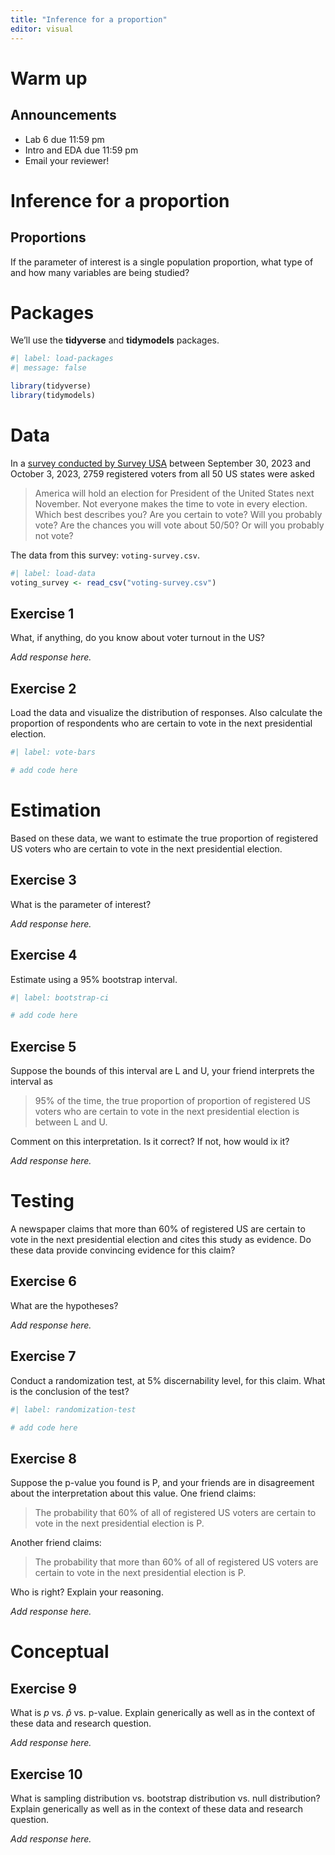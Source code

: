 ```yaml
---
title: "Inference for a proportion"
editor: visual
---
```


# Warm up

## Announcements

-   Lab 6 due 11:59 pm
-   Intro and EDA due 11:59 pm
-   Email your reviewer!

# Inference for a proportion

## Proportions

::: task
If the parameter of interest is a single population proportion, what type of and how many variables are being studied?
:::


# Packages

We'll use the **tidyverse** and **tidymodels** packages.

```r
#| label: load-packages
#| message: false

library(tidyverse)
library(tidymodels)
```


# Data

In a [survey conducted by Survey USA](https://www.surveyusa.com/client/PollReport.aspx?g=4d09191d-b0b5-42cd-91c8-bd1bdf587199) between September 30, 2023 and October 3, 2023, 2759 registered voters from all 50 US states were asked

> America will hold an election for President of the United States next November. Not everyone makes the time to vote in every election. Which best describes you? Are you certain to vote? Will you probably vote? Are the chances you will vote about 50/50? Or will you probably not vote?

The data from this survey: `voting-survey.csv`.

```r
#| label: load-data
voting_survey <- read_csv("voting-survey.csv")
```


## Exercise 1

What, if anything, do you know about voter turnout in the US?

*Add response here.*

## Exercise 2

Load the data and visualize the distribution of responses. Also calculate the proportion of respondents who are certain to vote in the next presidential election.

```r
#| label: vote-bars

# add code here
```

# Estimation

Based on these data, we want to estimate the true proportion of registered US voters who are certain to vote in the next presidential election.

## Exercise 3

What is the parameter of interest?

*Add response here.*

## Exercise 4

Estimate using a 95% bootstrap interval.

```r
#| label: bootstrap-ci

# add code here
```

## Exercise 5

Suppose the bounds of this interval are L and U, your friend interprets the interval as

> 95% of the time, the true proportion of proportion of registered US voters who are certain to vote in the next presidential election is between L and U.

Comment on this interpretation. Is it correct? If not, how would ix it?

*Add response here.*

# Testing

A newspaper claims that more than 60% of registered US are certain to vote in the next presidential election and cites this study as evidence. Do these data provide convincing evidence for this claim?

## Exercise 6

What are the hypotheses?

*Add response here.*

## Exercise 7

Conduct a randomization test, at 5% discernability level, for this claim. What is the conclusion of the test?

```r
#| label: randomization-test

# add code here
```

## Exercise 8

Suppose the p-value you found is P, and your friends are in disagreement about the interpretation about this value. One friend claims:

> The probability that 60% of all of registered US voters are certain to vote in the next presidential election is P.

Another friend claims:

> The probability that more than 60% of all of registered US voters are certain to vote in the next presidential election is P.

Who is right? Explain your reasoning.

*Add response here.*

# Conceptual

## Exercise 9

What is $p$ vs. $\hat{p}$ vs. p-value. Explain generically as well as in the context of these data and research question.

*Add response here.*

## Exercise 10

What is sampling distribution vs. bootstrap distribution vs. null distribution? Explain generically as well as in the context of these data and research question.

*Add response here.*